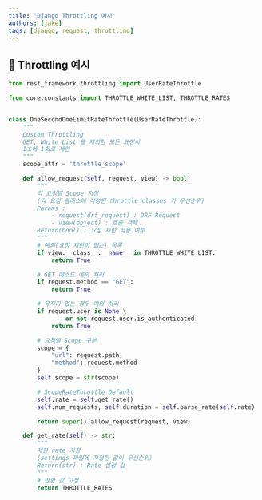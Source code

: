 ```yaml
---
title: 'Django Throttling 예시'
authors: [jake]
tags: [django, request, throttling]
---
```


## 🐥 Throttling 예시

```python
from rest_framework.throttling import UserRateThrottle

from core.constants import THROTTLE_WHITE_LIST, THROTTLE_RATES


class OneSecondOneLimitRateThrottle(UserRateThrottle):
    """
    Custom Throttling
    GET, White List 를 제외한 모든 요청시
    1초에 1회로 제한
    """
    scope_attr = 'throttle_scope'

    def allow_request(self, request, view) -> bool:
        """
        각 요청별 Scope 지정
        (각 요청 클래스에 작성된 throttle_classes 가 우선순위)
        Params :
            - request(drf_request) : DRF Request
            - view(object) : 호출 객체
        Return(bool) : 요청 제한 적용 여부
        """
        # 예외(요청 제한이 없는) 목록
        if view.__class__.__name__ in THROTTLE_WHITE_LIST:
            return True

        # GET 메소드 예외 처리
        if request.method == "GET":
            return True

        # 유저가 없는 경우 예외 처리
        if request.user is None \
                or not request.user.is_authenticated:
            return True

        # 요청별 Scope 구분
        scope = {
            "url": request.path,
            "method": request.method
        }
        self.scope = str(scope)

        # ScopeRateThrottle Default
        self.rate = self.get_rate()
        self.num_requests, self.duration = self.parse_rate(self.rate)

        return super().allow_request(request, view)

    def get_rate(self) -> str:
        """
        제한 rate 지정
        (settings 파일에 지정한 값이 우선순위)
        Return(str) : Rate 설정 값
        """
        # 반환 값 고정
        return THROTTLE_RATES
```